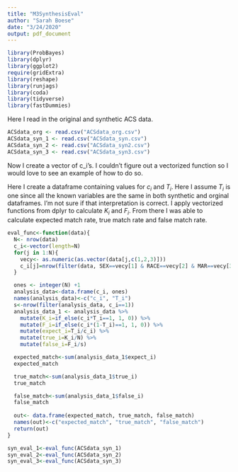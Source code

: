 ```yaml
---
title: "M3SynthesisEval"
author: "Sarah Boese"
date: "3/24/2020"
output: pdf_document
---
```


```r
library(ProbBayes)
library(dplyr)
library(ggplot2)
require(gridExtra)
library(reshape)
library(runjags)
library(coda)
library(tidyverse)
library(fastDummies)
```

Here I read in the original and synthetic ACS data. 
```r
ACSdata_org <- read.csv("ACSdata_org.csv")
ACSdata_syn_1 <- read.csv("ACSdata_syn.csv")
ACSdata_syn_2 <- read.csv("ACSdata_syn2.csv")
ACSdata_syn_3 <- read.csv("ACSdata_syn3.csv")
```

Now I create a vector of c_i's. I couldn't figure out a vectorized function so I would love to see an example of how to do so. 


Here I create a dataframe containing values for $c_i$ and $T_i$. Here I assume $T_i$ is one since all the known variables are the same in both synthetic and orginal dataframes. I'm not sure if that interpretation is correct. I apply vectorized functions from dplyr to calculate $K_i$ and $F_i$. From there I was able to calculate expected match rate, true match rate and false match rate.
```r
eval_func<-function(data){
  N<- nrow(data)
  c_i<-vector(length=N)
  for(j in 1:N){
    vecy<- as.numeric(as.vector(data[j,c(1,2,3)]))
    c_i[j]=nrow(filter(data, SEX==vecy[1] & RACE==vecy[2] & MAR==vecy[3]))
  }

  ones <- integer(N) +1
  analysis_data<-data.frame(c_i, ones)
  names(analysis_data)<-c("c_i", "T_i")
  s<-nrow(filter(analysis_data, c_i==1))
  analysis_data_1 <- analysis_data %>%
    mutate(K_i=if_else(c_i*T_i==1, 1, 0)) %>%
    mutate(F_i=if_else(c_i*(1-T_i)==1, 1, 0)) %>%
    mutate(expect_i=T_i/c_i) %>%
    mutate(true_i=K_i/N) %>%
    mutate(false_i=F_i/s)

  expected_match<-sum(analysis_data_1$expect_i)
  expected_match

  true_match<-sum(analysis_data_1$true_i)
  true_match

  false_match<-sum(analysis_data_1$false_i)
  false_match
  
  out<- data.frame(expected_match, true_match, false_match)
  names(out)<-c("expected_match", "true_match", "false_match")
  return(out)
}
```


```r
syn_eval_1<-eval_func(ACSdata_syn_1)
syn_eval_2<-eval_func(ACSdata_syn_2)
syn_eval_3<-eval_func(ACSdata_syn_3)
```

